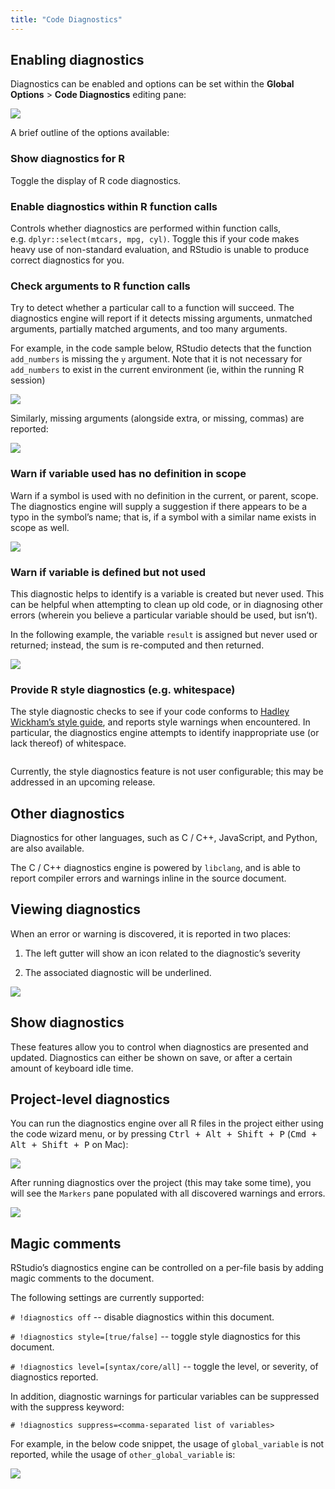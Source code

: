 ```yaml
---
title: "Code Diagnostics"
---
```


## Enabling diagnostics

Diagnostics can be enabled and options can be set within the **Global Options** > **Code Diagnostics** editing pane:

![](images/enable-diagnostics.png){fig-alt="A screenshot of the RStudio Global Options popup, selected on the Code > Diagnostics tab."}

A brief outline of the options available:

### Show diagnostics for R

Toggle the display of R code diagnostics.

### Enable diagnostics within R function calls

Controls whether diagnostics are performed within function calls, e.g. `dplyr::select(mtcars, mpg, cyl)`. Toggle this if your code makes heavy use of non-standard evaluation, and RStudio is unable to produce correct diagnostics for you.

### Check arguments to R function calls

Try to detect whether a particular call to a function will succeed. The diagnostics engine will report if it detects missing arguments, unmatched arguments, partially matched arguments, and too many arguments.

For example, in the code sample below, RStudio detects that the function `add_numbers` is missing the `y` argument. Note that it is not necessary for `add_numbers` to exist in the current environment (ie, within the running R session)

![](images/argument-missing-error.png){fig-alt="A screenshot of the RStudio error diagnostics suggesting that a function argument is missing."}

Similarly, missing arguments (alongside extra, or missing, commas) are reported:

![](images/error-missing-comma.png){fig-alt="A screenshot of R code missing commas after each line, which returns an error 'exepcted , after expression'"}

### Warn if variable used has no definition in scope

Warn if a symbol is used with no definition in the current, or parent, scope. The diagnostics engine will supply a suggestion if there appears to be a typo in the symbol's name; that is, if a symbol with a similar name exists in scope as well.

![](images/error-missing-symbol.png){fig-alt="A screenshot of R code with a defined object not found, with a suggestion to use the correct object."}

### Warn if variable is defined but not used

This diagnostic helps to identify is a variable is created but never used. This can be helpful when attempting to clean up old code, or in diagnosing other errors (wherein you believe a particular variable should be used, but isn't).

In the following example, the variable `result` is assigned but never used or returned; instead, the sum is re-computed and then returned.

![](images/error-unused.png){fig-alt="A screenshot of a function where a defined object is not used, resulting a warning."}

### Provide R style diagnostics (e.g. whitespace)

The style diagnostic checks to see if your code conforms to [Hadley Wickham's style guide](http://adv-r.had.co.nz/Style.html), and reports style warnings when encountered. In particular, the diagnostics engine attempts to identify inappropriate use (or lack thereof) of whitespace.

![](images/warning-whitespace.png){alt="" fig-alt="A screenshot of x<-2+1 without any spacing - RStudio provides a note for the style issue expecting whitespace"}

Currently, the style diagnostics feature is not user configurable; this may be addressed in an upcoming release.

## Other diagnostics

Diagnostics for other languages, such as C / C++, JavaScript, and Python, are also available.

The C / C++ diagnostics engine is powered by `libclang`, and is able to report compiler errors and warnings inline in the source document.

## Viewing diagnostics

When an error or warning is discovered, it is reported in two places:

1.  The left gutter will show an icon related to the diagnostic's severity

2.  The associated diagnostic will be underlined.

![](images/error-diagnostic-view.png){fig-alt="A screenshot of R code displaying a yellow warning in the gutter, a popup for result is defined but not used, and a yellow underline bellow the defined but not used element."}

## Show diagnostics

These features allow you to control when diagnostics are presented and updated. Diagnostics can either be shown on save, or after a certain amount of keyboard idle time.

## Project-level diagnostics

You can run the diagnostics engine over all R files in the project either using the code wizard menu, or by pressing <kbd>Ctrl + Alt + Shift + P</kbd> (<kbd>Cmd + Alt + Shift + P</kbd> on Mac):

![](images/project-level-diagnostics.png){fig-alt="A screenshot of the 'Code Tools' dropdown, displaying the ability to 'Show Diagnostics' for an entire project."}

After running diagnostics over the project (this may take some time), you will see the `Markers` pane populated with all discovered warnings and errors.

![](images/project-diagnostics.png){fig-alt="A screenshot of the Markers for the addtwo.R file and other diagnostics across the project."}

## Magic comments

RStudio's diagnostics engine can be controlled on a per-file basis by adding magic comments to the document.

The following settings are currently supported:

`# !diagnostics off` \-- disable diagnostics within this document.

`# !diagnostics style=[true/false]` \-- toggle style diagnostics for this document.

`# !diagnostics level=[syntax/core/all]` \-- toggle the level, or severity, of diagnostics reported.

In addition, diagnostic warnings for particular variables can be suppressed with the suppress keyword:

`# !diagnostics suppress=<comma-separated list of variables>`

For example, in the below code snippet, the usage of `global_variable` is not reported, while the usage of `other_global_variable` is:

![](images/magic-comments.png){fig-alt="A screenshot of a magic '!diagnostics suppress' comment that prevents a warning from being displayed in RStudio."}
